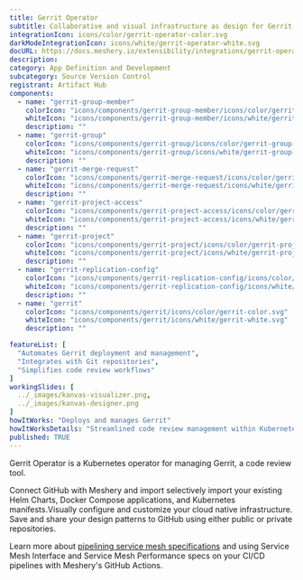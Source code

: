 ```yaml
---
title: Gerrit Operator
subtitle: Collaborative and visual infrastructure as design for Gerrit Operator
integrationIcon: icons/color/gerrit-operator-color.svg
darkModeIntegrationIcon: icons/white/gerrit-operator-white.svg
docURL: https://docs.meshery.io/extensibility/integrations/gerrit-operator
description: 
category: App Definition and Development
subcategory: Source Version Control
registrant: Artifact Hub
components:
  - name: "gerrit-group-member"
    colorIcon: "icons/components/gerrit-group-member/icons/color/gerrit-group-member-color.svg"
    whiteIcon: "icons/components/gerrit-group-member/icons/white/gerrit-group-member-white.svg"
    description: ""
  - name: "gerrit-group"
    colorIcon: "icons/components/gerrit-group/icons/color/gerrit-group-color.svg"
    whiteIcon: "icons/components/gerrit-group/icons/white/gerrit-group-white.svg"
    description: ""
  - name: "gerrit-merge-request"
    colorIcon: "icons/components/gerrit-merge-request/icons/color/gerrit-merge-request-color.svg"
    whiteIcon: "icons/components/gerrit-merge-request/icons/white/gerrit-merge-request-white.svg"
    description: ""
  - name: "gerrit-project-access"
    colorIcon: "icons/components/gerrit-project-access/icons/color/gerrit-project-access-color.svg"
    whiteIcon: "icons/components/gerrit-project-access/icons/white/gerrit-project-access-white.svg"
    description: ""
  - name: "gerrit-project"
    colorIcon: "icons/components/gerrit-project/icons/color/gerrit-project-color.svg"
    whiteIcon: "icons/components/gerrit-project/icons/white/gerrit-project-white.svg"
    description: ""
  - name: "gerrit-replication-config"
    colorIcon: "icons/components/gerrit-replication-config/icons/color/gerrit-replication-config-color.svg"
    whiteIcon: "icons/components/gerrit-replication-config/icons/white/gerrit-replication-config-white.svg"
    description: ""
  - name: "gerrit"
    colorIcon: "icons/components/gerrit/icons/color/gerrit-color.svg"
    whiteIcon: "icons/components/gerrit/icons/white/gerrit-white.svg"
    description: ""

featureList: [
  "Automates Gerrit deployment and management",
  "Integrates with Git repositories",
  "Simplifies code review workflows"
]
workingSlides: [
  ../_images/kanvas-visualizer.png,
  ../_images/kanvas-designer.png
]
howItWorks: "Deploys and manages Gerrit"
howItWorksDetails: "Streamlined code review management within Kubernetes"
published: TRUE
---
```

<p>
Gerrit Operator is a Kubernetes operator for managing Gerrit, a code review tool.
</p>
<p>
    Connect GitHub with Meshery and import selectively import your existing Helm Charts, Docker Compose applications, and Kubernetes manifests.Visually configure and customize your cloud native infrastructure.
    Save and share your design patterns to GitHub using either public or private repositories.
</p>
<p>
    Learn more about <a href="/blog/service-mesh-specifications/pipelining-service-mesh-specifications">pipelining service mesh specifications</a> and using Service Mesh Interface and Service Mesh Performance specs on your CI/CD pipelines with Meshery's GitHub Actions.
</p>
